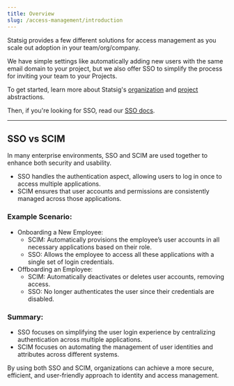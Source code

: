 ```yaml
---
title: Overview
slug: /access-management/introduction
---
```


Statsig provides a few different solutions for access management as you scale out adoption in your team/org/company.

We have simple settings like automatically adding new users with the same email domain to your project, but we also offer SSO to simplify the process for inviting your team to your Projects.

To get started, learn more about Statsig's [organization](/access-management/organizations) and [project](/access-management/projects) abstractions.

Then, if you're looking for SSO, read our [SSO docs](/access-management/sso/overview).

----
## SSO vs SCIM
In many enterprise environments, SSO and SCIM are used together to enhance both security and usability.
- SSO handles the authentication aspect, allowing users to log in once to access multiple applications.
- SCIM ensures that user accounts and permissions are consistently managed across those applications.

### Example Scenario:
- Onboarding a New Employee:
    - SCIM: Automatically provisions the employee’s user accounts in all necessary applications based on their role.
    - SSO: Allows the employee to access all these applications with a single set of login credentials.
- Offboarding an Employee:
    - SCIM: Automatically deactivates or deletes user accounts, removing access.
    - SSO: No longer authenticates the user since their credentials are disabled.

### Summary:
- SSO focuses on simplifying the user login experience by centralizing authentication across multiple applications.
- SCIM focuses on automating the management of user identities and attributes across different systems.

By using both SSO and SCIM, organizations can achieve a more secure, efficient, and user-friendly approach to identity and access management.